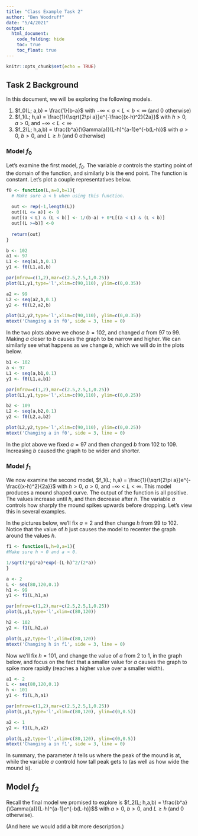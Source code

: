 ```yaml
---
title: "Class Example Task 2"
author: "Ben Woodruff"
date: "5/4/2021"
output: 
  html_document:
    code_folding: hide
    toc: true
    toc_float: true
---
```


```r
knitr::opts_chunk$set(echo = TRUE)
```


## Task 2 Background

In this document, we will be exploring the following models. 

1. $f_0(L; a,b) = \frac{1}{b-a}$ with $-\infty < a < L < b < \infty$ (and 0 otherwise)
2. $f_1(L; h,a) = \frac{1}{\sqrt{2\pi a}}e^{-\frac{(x-h)^2}{2a}}$ with $h>0$, $a>0$, and $−\infty<L<\infty$
3. $f_2(L; h,a,b) = \frac{b^a}{\Gamma(a)}(L-h)^{a-1}e^{-b(L-h)}$ with $a>0$, $b>0$, and $L\geq h$ (and 0 otherwise)

### Model $f_0$
Let's examine the first model, $f_0$. 
The variable $a$ controls the starting point of the domain of the function, and similarly $b$ is the end point.  The function is constant.  Let's plot a couple representatives below. 

```r
f0 <- function(L,a=0,b=1){
  # Make sure a < b when using this function.
  
  out <- rep(-1,length(L))
  out[(L <= a)] <- 0
  out[(a < L) & (L < b)] <- 1/(b-a) + 0*L[(a < L) & (L < b)]
  out[(L >=b)] <-0
  
  return(out)
}

b <- 102
a1 <- 97
L1 <- seq(a1,b,0.1)
y1 <- f0(L1,a1,b)

par(mfrow=c(1,2),mar=c(2.5,2.5,1,0.25))
plot(L1,y1,type='l',xlim=c(90,110), ylim=c(0,0.35))

a2 <- 99
L2 <- seq(a2,b,0.1)
y2 <- f0(L2,a2,b)

plot(L2,y2,type='l',xlim=c(90,110), ylim=c(0,0.35))
mtext('Changing a in f0', side = 3, line = 0)

```



In the two plots above we chose $b=102$, and changed $a$ from 97 to 99.  Making $a$ closer to $b$ causes the graph to be narrow and higher.   We can similarly see what happens as we change $b$, which we will do in the plots below. 

```r
b1 <- 102
a <- 97
L1 <- seq(a,b1,0.1)
y1 <- f0(L1,a,b1)

par(mfrow=c(1,2),mar=c(2.5,2.5,1,0.25))
plot(L1,y1,type='l',xlim=c(90,110), ylim=c(0,0.25))

b2 <- 109
L2 <- seq(a,b2,0.1)
y2 <- f0(L2,a,b2)

plot(L2,y2,type='l',xlim=c(90,110), ylim=c(0,0.25))
mtext('Changing a in f0', side = 3, line = 0)

```
In the plot above we fixed $a=97$ and then changed $b$ from 102 to 109.  Increasing $b$ caused the graph to be wider and shorter. 


### Model $f_1$
We now examine the second model, $f_1(L; h,a) = \frac{1}{\sqrt{2\pi a}}e^{-\frac{(x-h)^2}{2a}}$ with $h>0$, $a>0$, and $−\infty<L<\infty$. 
This model produces a mound shaped curve. The output of the function is all positive. The values increase until $h$, and then decrease after $h$. The variable $a$ controls how sharply the mound spikes upwards before dropping.  Let's view this in several examples. 

In the pictures below, we'll fix $a=2$ and then change $h$ from 99 to 102. Notice that the value of $h$ just causes the model to recenter the graph around the values $h$. 

```r
f1 <- function(L,h=0,a=1){
#Make sure h > 0 and a > 0.

1/sqrt(2*pi*a)*exp(-(L-h)^2/(2*a))
}

a <- 2
L <- seq(80,120,0.1)
h1 <- 99
y1 <- f1(L,h1,a)

par(mfrow=c(1,2),mar=c(2.5,2.5,1,0.25))
plot(L,y1,type='l',xlim=c(80,120))

h2 <- 102
y2 <- f1(L,h2,a)

plot(L,y2,type='l',xlim=c(80,120))
mtext('Changing h in f1', side = 3, line = 0)
```

Now we'll fix $h=101$, and change the value of $a$ from 2 to 1, in the graph below, and focus on the fact that a smaller value for $a$ causes the graph to spike more rapidly (reaches a higher value over a smaller width). 

```r
a1 <- 2
L <- seq(80,120,0.1)
h <- 101
y1 <- f1(L,h,a1)

par(mfrow=c(1,2),mar=c(2.5,2.5,1,0.25))
plot(L,y1,type='l',xlim=c(80,120), ylim=c(0,0.5))

a2 <- 1
y2 <- f1(L,h,a2)

plot(L,y2,type='l',xlim=c(80,120), ylim=c(0,0.5))
mtext('Changing a in f1', side = 3, line = 0)

```

In summary, the parameter $h$ tells us where the peak of the mound is at, while the variable $a$ controld how tall peak gets to (as well as how wide the mound is). 

## Model $f_2$
Recall the final model we promised to explore is 
$f_2(L; h,a,b) = \frac{b^a}{\Gamma(a)}(L-h)^{a-1}e^{-b(L-h)}$$ with $a>0$, $b>0$, and $L\geq h$ (and 0 otherwise).

(And here we would add a bit more description.)
